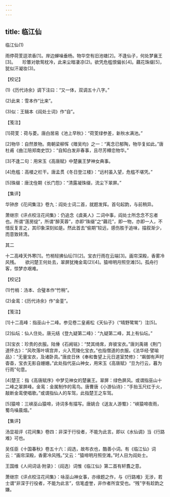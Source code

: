 ```yaml
---
---
---
```

title: 临江仙
---



临江仙(1)


雨停荷芰逗浓香[1]。岸边蝉噪垂杨。物华空有旧池塘[2]。不逢仙子，何处梦襄王[3]。　　珍簟对欹鸳枕冷，此来尘暗凄凉(2)。欲凭危槛恨偏长[4]。藕花珠缀[5]，犹似汗凝妆(3)。





【校记】


(1)《历代诗余》调下注曰：“又一体，双调五十八字。”

(2)此来：雪本作“比来”。

(3)似：王辑本《阎处士词》作“自”。





【笺注】


[1]荷芰：荷与菱。唐白居易《池上早秋》：“荷芰绿参差，新秋水满池。”

[2]物华：自然景物。南朝梁柳恽《赠吴均》之一：“离念已郁陶，物华复如此。”唐杜甫《曲江陪郑南史饮》：“自知白发非春事，且尽芳樽恋物华。”

[3]不逢二句：用宋玉《高唐赋》中楚襄王梦神女典事。

[4]危槛：高楼之栏干。唐孟贯《冬日登江楼》：“远村虽入望，危槛不堪凭。”

[5]珠缀：唐沈佺期《长门怨》：“清露凝珠缀，流尘下翠屏。”





【集评】


华钟彦《花间集注》卷九：阎处士词二首，就题发挥。首句起韵，与前稍异。

萧继宗《评点校注花间集》：仍追念《虞美人》二词中事，阎处士所念念不忘者也。所谓“莲房绽”，所谓“醉芙蓉”，亦即“珠缀”之“藕花”，即一物，亦即一人，不惜反复言之，其印象深刻如是。然此首去“偷期”较远，感伤胜于追味，描叙渐少，而意致转清。





其二


十二高峰天外寒[1]。竹梢轻拂仙坛(1)[2]。宝衣行雨在云端[3]。画帘深殿，香雾冷风残。　　欲问楚王何处去，翠屏犹掩金鸾(2)[4]。猿啼明月照空滩[5]。孤舟行客，惊梦亦艰难。





【校记】


(1)竹梢：汤本、合璧本作“竹稍”。

(2)金鸾：《历代诗余》作“金銮”。





【笺注】


[1]十二高峰：指巫山十二峰。参见卷二皇甫松《天仙子》（“晴野鹭鸶”）注[5]。

[2]仙坛：仙人住处。唐元结《登九疑第二峰》：“九疑第二峰，其上有仙坛。”

[3]宝衣：珍贵的衣服。陆倕《石阙铭》：“焚其绮席，弃彼宝衣。”唐刘禹锡《荆门道怀古》：“风吹落叶填宫井，火入荒陵化宝衣。”也指僧道的衣服。《法华经·譬喻品》：“无量宝衣，及诸卧具。”唐皮日休《奉和鲁望上元日道室焚修》：“飙御有声时杳杳，宝衣无影自姗姗。”此处指代巫山神女，用宋玉《高唐赋》“旦为行云，暮为行雨”句意。

[4]楚王：指《高唐赋序》中梦见神女的楚襄王。翠屏：绿色屏风。或谓指巫山十二峰之翠屏峰。金鸾：金属制作的鸾鸟。唐曹唐《小游仙诗》：“手抬玉尺红于火，敲断金鸾使唱歌。”或谓指仙人的车驾，此指楚王之车驾。

[5]猿啼：三峡巫山猿啼，诗词多有描写。唐姚合《送友人游蜀》：“峡猿啼夜雨，蜀鸟噪晨烟。”





【集评】


汤显祖评《花间集》卷四：非深于行役者，不能为此言。即以《水仙调》当《行路难》可也。

吴任臣《十国春秋》卷五十六：阎选，故布衣也，酷善小词。有《临江仙》词云：“画帘深殿，香雾冷风残。”又云：“猿啼明月照空滩。”时人目为阎处士。

王国维《人间词话·附录》：（阎选）词惟《临江仙》第二首有轩翥之意。

萧继宗《评点校注花间集》：咏巫山神女事，亦缘题之作，与《行路难》无涉，若士谓“非深于行役者，不能为此言”，信笔虚誉，非作者所宜受也。“残”字有趁韵之嫌。